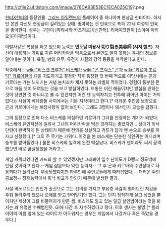 
http://cfile2.uf.tistory.com/image/276CA93E53EC1ECA025C19?.png

[[헌터X헌터]]의 등장인물. [[그리드 아일랜드]]의 플레이어 중 하나이며 현상금 헌터이다. 하지만 본인 자신도 현상금이 걸려있는 상태. 좋아하는 건 인육으로 특히 22세 여성의 인육을 좋아한다. 성우는 구판이 [하라사와 카츠히로]/[신찬혁]. 리메이크판이 [스야마 아키오]/[이재범]이다.

이발사같은 복장을 하고 있으며 능력은 '''면도날 미용사 切り裂き美容師 (시저 핸즈)'''. 자신이 애용하는 가위로 자른 머리카락을 먹음으로서 본인도 알지 못하는 육체의 정보를 알아내는 것이다. 육질, 병의 유무, 유전자 자질의 강약 등등을 파악한다고 한다.

작중에서는 [[wiki:"비스켓 크루거" 비스케]]가 [[wiki:"곤 프릭스" 곤]]과 [[wiki:"키르아 조르딕" 키르아]]한테 넨을 지도하기고 결정한 직후 등장한 첫 번째 적으로 이당시에는 곤과 키르아는 기는 느끼기는 커녕 눈치조차 채지 못하는 레벨의 적이었다. 경험이 풍부한 편으로 애들 셋이 모여있는 것을 보고 방심하였다. 보통은 어린 애들이지만 방심을 안하는 것이 당연한 것 아니냐고 볼 수 있겠지만 어린 넨 능력자치고 전투에 뛰어난 아이는 거의 없다는 사실이 베테랑들 사이에서는 기본 지식이라고 한다.[* 더러운 주인공 보정으로 곤과 키르아에게는 해당사항이 없어 보인다.] 그래도 3명이나 돼서인지 모습을 감췄다.

그의 등장으로 인해 다소 비스케를 의심하던 키르아가 그녀를 인정하는 계기가 되었다. 비스케의 유인작전에 걸려서 그녀의 머리카락을 먹은 것까지는 좋았지만... 상대가 워낙 단련이 완벽하게 된 상태이기 때문에 전의를 상실하고 격투가 답게 맨 손으로 승부를 하자고 신청했다.[* 그의 주 무기는 가위다. 이것을 본 비스케는 단순한 식인귀는 아니라며 승부를 받아들였다.] 물론 비스케의 일격에 완전 박살났다. 비스케가 넨이라도 써서 공격했으면 바로 끔살당했을 거라고...

게임 캐릭터였다면 카드화 할 수 있었겠지만 그래봐야 입수 난이도가 D랭크 정도밖에 안될 것이라고 한다.--게임 잡몹보다 약한 능력자-- 그 후 곤과 키르아의 수련상대로 사용되다가 풀려났다. 부상당했다지만 하루만에 주인공들에게 따라잡혔다. --더러운 주인공보정-- 잠재능력에서 워낙 비교가 안되기 때문에 발생한 결과.

사실 비노르트는 빈민가 출신으로 그는 선의를 가지고 부유층 사람이 떨어트린 지갑을 주워 돌려주려 했으나 오해를 받고 얻어맞기만 했다. 그는 단지 정직하게 살고 싶었을 뿐이지만 세상이 그를 비뚤어지게 만든 셈. 비스케도 알고 있는 일급 살인범이라는 것을 봐서는 꽤 유명한 수배범인듯. GI에 나간 후 자수하겠다고 했다. 이후 생사는 불명.[* 플레이어의 이름 옆에 있는 라이트가 어두워지는 경우는 게임에서 나갔거나 혹은 죽었을 경우다.]




   
